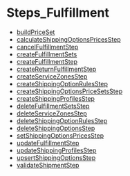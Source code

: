 
# Steps\_Fulfillment

- [buildPriceSet](../Steps_Fulfillment/functions/core_flows.Fulfillment.Steps_Fulfillment.buildPriceSet/page.mdx)
- [calculateShippingOptionsPricesStep](../Steps_Fulfillment/functions/core_flows.Fulfillment.Steps_Fulfillment.calculateShippingOptionsPricesStep/page.mdx)
- [cancelFulfillmentStep](../Steps_Fulfillment/functions/core_flows.Fulfillment.Steps_Fulfillment.cancelFulfillmentStep/page.mdx)
- [createFulfillmentSets](../Steps_Fulfillment/functions/core_flows.Fulfillment.Steps_Fulfillment.createFulfillmentSets/page.mdx)
- [createFulfillmentStep](../Steps_Fulfillment/functions/core_flows.Fulfillment.Steps_Fulfillment.createFulfillmentStep/page.mdx)
- [createReturnFulfillmentStep](../Steps_Fulfillment/functions/core_flows.Fulfillment.Steps_Fulfillment.createReturnFulfillmentStep/page.mdx)
- [createServiceZonesStep](../Steps_Fulfillment/functions/core_flows.Fulfillment.Steps_Fulfillment.createServiceZonesStep/page.mdx)
- [createShippingOptionRulesStep](../Steps_Fulfillment/functions/core_flows.Fulfillment.Steps_Fulfillment.createShippingOptionRulesStep/page.mdx)
- [createShippingOptionsPriceSetsStep](../Steps_Fulfillment/functions/core_flows.Fulfillment.Steps_Fulfillment.createShippingOptionsPriceSetsStep/page.mdx)
- [createShippingProfilesStep](../Steps_Fulfillment/functions/core_flows.Fulfillment.Steps_Fulfillment.createShippingProfilesStep/page.mdx)
- [deleteFulfillmentSetsStep](../Steps_Fulfillment/functions/core_flows.Fulfillment.Steps_Fulfillment.deleteFulfillmentSetsStep/page.mdx)
- [deleteServiceZonesStep](../Steps_Fulfillment/functions/core_flows.Fulfillment.Steps_Fulfillment.deleteServiceZonesStep/page.mdx)
- [deleteShippingOptionRulesStep](../Steps_Fulfillment/functions/core_flows.Fulfillment.Steps_Fulfillment.deleteShippingOptionRulesStep/page.mdx)
- [deleteShippingOptionsStep](../Steps_Fulfillment/functions/core_flows.Fulfillment.Steps_Fulfillment.deleteShippingOptionsStep/page.mdx)
- [setShippingOptionsPricesStep](../Steps_Fulfillment/functions/core_flows.Fulfillment.Steps_Fulfillment.setShippingOptionsPricesStep/page.mdx)
- [updateFulfillmentStep](../Steps_Fulfillment/functions/core_flows.Fulfillment.Steps_Fulfillment.updateFulfillmentStep/page.mdx)
- [updateShippingProfilesStep](../Steps_Fulfillment/functions/core_flows.Fulfillment.Steps_Fulfillment.updateShippingProfilesStep/page.mdx)
- [upsertShippingOptionsStep](../Steps_Fulfillment/functions/core_flows.Fulfillment.Steps_Fulfillment.upsertShippingOptionsStep/page.mdx)
- [validateShipmentStep](../Steps_Fulfillment/functions/core_flows.Fulfillment.Steps_Fulfillment.validateShipmentStep/page.mdx)
